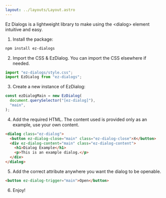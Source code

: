 ```yaml
---
layout: ../layouts/Layout.astro
---
```



<MainTitle />

Ez Dialogs is a lightweight library to make using the &lt;dialog&gt; element intuitive and easy.

1. Install the package:

```bash
npm install ez-dialogs
```

2. Import the CSS & EzDialog. You can import the CSS elsewhere if needed.

```js
import "ez-dialogs/style.css";
import EzDialog from "ez-dialogs";
```

3. Create a new instance of EzDialog:

```js
const ezDialogMain = new EzDialog(
  document.querySelector("[ez-dialog]"),
  "main",
);
```

4. Add the required HTML. The content used is provided only as an example, use your own content.

```html
<dialog class="ez-dialog">
  <button ez-dialog-close="main" class="ez-dialog-close">X</button>
  <div ez-dialog-content="main" class="ez-dialog-content">
    <h1>Dialog Example</h1>
    <p>This is an example dialog.</p>
  </div>
</dialog>
```

5. Add the correct attribute anywhere you want the dialog to be openable.

```html
<button ez-dialog-trigger="main">Open</button>
```

6. Enjoy!

<CreatedBy />

